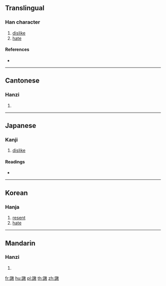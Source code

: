 {{character info/new}}
==Translingual==

===Han character===
{{Han char|rn=149|rad=言|as=12|sn=19|four=08640|canj=YRYDK}}

# [[dislike]]
# [[hate]]

====References====
* {{Han ref|kx=1180.130|dkj=35945|dj=1643.380|hdz=64019.140|uh=8B48|ud=35656|bh=F2F7|bd=62199}}

----

==Cantonese==

===Hanzi===
{{yue-hanzi|jyut=|y=teui6}}

# {{defn|lang=yue|sort=言12}}

----

==Japanese==

===Kanji===
{{ja-kanji|grade=|rs=言12}}

# [[dislike]]

====Readings====
* {{ja-readings|on=[[たい]] (tai), [[ずい]] (zui)|kun=[[うらむ]] (uramu)|nanori=}}

----

==Korean==

===Hanja===
{{ko-hanja|hangeul=대|rv=dae|mr=tae}}

# [[resent]]
# [[hate]]

----

==Mandarin==

===Hanzi===
{{cmn-hanzi|pin=[[duì]] ([[dui4]])|wg=tui<sup>4</sup>}}

# {{defn|lang=cmn|sort=言12}}

[[fr:譈]]
[[hu:譈]]
[[pl:譈]]
[[th:譈]]
[[zh:譈]]
